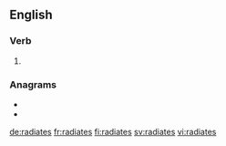 {{also|radiâtes}}
==English==

===Verb===
{{head|en|verb form}}

# {{en-third-person singular of|radiate}}

===Anagrams===
* {{l|en|airdates}}
* {{l|en|dataries}}

[[de:radiates]]
[[fr:radiates]]
[[fi:radiates]]
[[sv:radiates]]
[[vi:radiates]]
